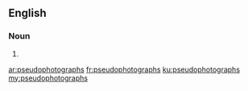 ==English==

===Noun===
{{head|en}}

# {{plural of|pseudophotograph}}

[[ar:pseudophotographs]]
[[fr:pseudophotographs]]
[[ku:pseudophotographs]]
[[my:pseudophotographs]]